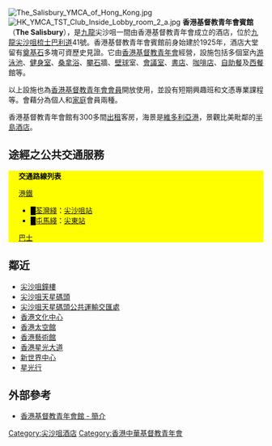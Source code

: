 [[File:The_Salisbury_YMCA_of_Hong_Kong.jpg|thumb]]
[[File:HK_YMCA_TST_Club_Inside_Lobby_room_2_a.jpg|thumb]]
'''香港基督教青年會賓館'''（'''The Salisbury'''），是[[九龍|九龍]]尖沙咀一間由香港基督教青年會成立的酒店，位於[[九龍|九龍]][[尖沙咀|尖沙咀]][[梳士巴利道|梳士巴利道]]41號。香港基督教青年會賓館前身始建於1925年，酒店大堂留有[[奠基石|奠基石]]多塊可資歷史見證。它由[[香港基督教青年會|香港基督教青年會]]經營，設施包括多個室內[[游泳池|游泳池]]、[[健身室|健身室]]、[[桑拿浴|桑拿浴]]、[[攀石|攀石]]牆、[[壁球|壁球]]室、[[會議室|會議室]]、[[書店|書店]]、[[咖啡店|咖啡店]]、[[自助餐|自助餐]]及[[西餐|西餐]]館等。

以上設施也為[[香港基督教青年會|香港基督教青年會]][[會員|會員]]開放使用，並設有短期興趣班和文憑專業課程等。會藉分為個人和[[家庭|家庭]]會員兩種。

香港基督教青年會館有300多間[[出租|出租]]客房，海景是[[維多利亞港|維多利亞港]]，景觀比美毗鄰的[[半島酒店|半島酒店]]。

==途經之公共交通服務==
<div class="NavFrame collapsed" style="color: black; background-color: #FFFF00; margin: 0 auto; padding: 0 10px; text-align: left;"><div class="NavHead" style="background-color: #FFFF00; margin: 0 auto; padding: 0 10px; font-weight:normal;">'''交通路線列表'''</div><div class="NavContent" style="background-color: #FFFF00; margin: 0 auto; padding: 0 10px;">
;[[港鐵|港鐵]]
*<font color="{{荃灣綫色彩}}">█</font>[[荃灣綫|荃灣綫]]：[[尖沙咀站|尖沙咀站]]
*<font color="{{屯馬綫色彩}}">█</font>[[屯馬綫|屯馬綫]]：[[尖東站|尖東站]]
;[[香港巴士|巴士]]
{{九龍新界巴士簡單列表|1|1A|2|5|5A|5C|6|7|8A|8P|9|13X|14X|26|28|35A|35X|36X|41A|81C|87D|98D|203C|208|213X|215X|219X|224X|230X|234P|234X|237A|242X|252B|259B|259C|260B|260X|261B|268B|269B|270A|270C|271|271B|271P|271S|271X|280X|281A|296D|N41X|N213|N216|N241|N271|N281|N283|N287}}{{大嶼山巴士簡單列表|A21|E21X|N21|N21A|NA20}}{{九龍專線小巴簡單列表|3|6|6C|77M|78}}
</div></div>

==鄰近==
* [[尖沙咀鐘樓|尖沙咀鐘樓]]
* [[尖沙咀天星碼頭|尖沙咀天星碼頭]]
* [[尖沙咀天星碼頭公共運輸交匯處|尖沙咀天星碼頭公共運輸交匯處]]
* [[香港文化中心|香港文化中心]]
* [[香港太空館|香港太空館]]
* [[香港藝術館|香港藝術館]]
* [[香港星光大道|香港星光大道]]
* [[新世界中心|新世界中心]]
* [[星光行|星光行]]

==外部參考==
* [https://web.archive.org/web/20080525100932/http://www.fnetravel.com/chinese/hongkonghotels/salisbury-ymca.html#intro 香港基督教青年會館 - 簡介]

[[Category:尖沙咀酒店|Category:尖沙咀酒店]]
[[Category:香港中華基督教青年會|Category:香港中華基督教青年會]]